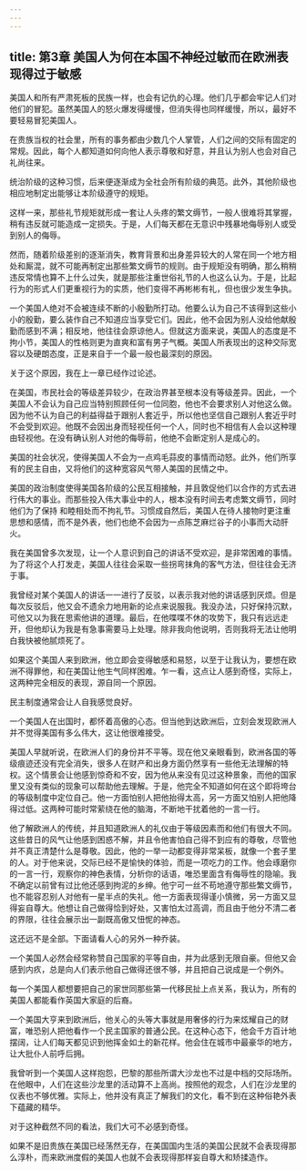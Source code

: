 ```yaml
---
---
---
```

title: 第3章 美国人为何在本国不神经过敏而在欧洲表现得过于敏感
---

美国人和所有严肃死板的民族一样，也会有记仇的心理。他们几乎都会牢记人们对他们的冒犯。虽然美国人的怒火爆发得缓慢，但消失得也同样缓慢，所以，最好不要轻易冒犯美国人。

在贵族当权的社会里，所有的事务都由少数几个人掌管，人们之间的交际有固定的常规。因此，每个人都知道如何向他人表示尊敬和好意，并且认为别人也会对自己礼尚往来。

统治阶级的这种习惯，后来便逐渐成为全社会所有阶级的典范。此外，其他阶级也相应地制定出能够让本阶级遵守的规矩。

这样一来，那些礼节规矩就形成一套让人头疼的繁文缛节，一般人很难将其掌握，稍有违反就可能造成一定损失。于是，人们每天都在无意识中残暴地侮辱别人或受到别人的侮辱。

然而，随着阶级差别的逐渐消失，教育背景和出身差异较大的人常在同一个地方相处和厮混，就不可能再制定出那些繁文缛节的规则。由于规矩没有明确，那么稍稍违反常情也算不上什么过失，就是那些注重世俗礼节的人也这么认为。于是，比起行为的形式人们更重视行为的实质，他们变得不再彬彬有礼，但也很少发生争执。

一个美国人绝对不会被连续不断的小殷勤所打动。他要么认为自己不该得到这些小小的殷勤，要么装作自己不知道应当享受它们。因此，他不会因为别人没给他献殷勤而感到不满；相反地，他往往会原谅他人。但就这方面来说，美国人的态度是不拘小节，美国人的性格则更为直爽和富有男子气概。美国人所表现出的这种交际宽容以及硬朗态度，正是来自于一个最一般也最深刻的原因。

关于这个原因，我在上一章已经作过论述。

在美国，市民社会的等级差异较少，在政治界甚至根本没有等级差异。因此，一个美国人不会认为自己应当特别照顾任何一位同胞，他也不会要求别人对他这么做。因为他不认为自己的利益得益于跟别人套近乎，所以他也坚信自己跟别人套近乎时不会受到欢迎。他既不会因出身而轻视任何一个人，同时也不相信有人会以这种理由轻视他。在没有确认别人对他的侮辱前，他绝不会断定别人是成心的。

美国的社会状况，使得美国人不会为一点鸡毛蒜皮的事情而动怒。此外，他们所享有的民主自由，又将他们的这种宽容风气带人美国的民情之中。

美国的政治制度使得美国各阶级的公民互相接触，并且敦促他们以合作的方式去进行伟大的事业。而那些投入伟大事业中的人，根本没有时间去考虑繁文缛节，同时他们为了保持 和睦相处而不拘礼节。习惯成自然后，美国人在待人接物时更注重思想和感情，而不是外表，他们也绝不会因为一点陈芝麻烂谷子的小事而大动肝火。

我在美国曾多次发现，让一个人意识到自己的讲话不受欢迎，是非常困难的事情。为了将这个人打发走，美国人往往会采取一些拐弯抹角的客气方法，但往往会无济于事。

我曾经对某个美国人的讲话一一进行了反驳，以表示我对他的讲话感到厌烦。但是每次反驳后，他又会不遗余力地用新的论点来说服我。我没办法，只好保持沉默，可他又以为我在思索他讲的道理。最后，在他喋喋不休的攻势下，我只有远远走开，但他却认为我是有急事需要马上处理。除非我向他说明，否则我将无法让他明白我快被他腻烦死了。

如果这个美国人来到欧洲，他立即会变得敏感和易怒，以至于让我认为，要想在欧洲不得罪他，和在美国让他生气同样困难。乍一看，这点让人感到奇怪，实际上，这两种完全相反的表现，源自同一个原因。

民主制度通常会让人自我感觉良好。

一个美国人在出国时，都怀着高傲的心态。但当他到达欧洲后，立刻会发现欧洲人并不觉得美国有多么伟大，这让他很难接受。

美国人早就听说，在欧洲人们的身份并不平等。现在他又亲眼看到，欧洲各国的等级痕迹还没有完全消失，很多人在财产和出身方面仍然享有一些他无法理解的特权。这个情景会让他感到惊奇和不安，因为他从来没有见过这种景象，而他的国家里又没有类似的现象可以帮助他去理解。于是，他完全不知道如何在这个即将垮台的等级制度中定位自己。他一方面怕别人把他抬得太高，另一方面又怕别人把他降得过低。这两种可能时常萦绕在他的脑海，不断地干扰着他的一言一行。

他了解欧洲人的传统，并且知道欧洲人的礼仪由于等级因素而和他们有很大不同。这些昔日的风气让他感到困惑不解，并且令他害怕自己得不到应有的尊敬，尽管他并不真正清楚什么是尊敬。因此，他的一举一动都变得非常呆板，就像一个套子里的人。对于他来说，交际已经不是愉快的体验，而是一项吃力的工作。他会琢磨你的一言一行，观察你的神色表情，分析你的话语，唯恐里面含有侮辱性的隐喻。我不确定以前曾有过比他还感到拘泥的乡绅。他宁可一丝不苟地遵守那些繁文缛节，也不能容忍别人对他有一星半点的失礼。他一方面表现得谨小慎微，另一方面又显得妄自尊大。他想让自己做得恰到好处，又害怕太过高调，而且由于他分不清二者的界限，往往会展示出一副既高傲又忸怩的神态。

这还远不是全部。下面请看人心的另外一种乔装。

一个美国人必然会经常称赞自己国家的平等自由，并为此感到无限自豪。但他又会感到内疚，总是向人们表示他自己做得还很不够，并且把自己说成是一个例外。

每一个美国人都想要把自己的家世同那些第一代移民扯上点关系，我认为，所有的美国人都能看作英国大家庭的后裔。

一个美国大亨来到欧洲后，他关心的头等大事就是用奢侈的行为来炫耀自己的财富，唯恐别人把他看作一个民主国家的普通公民。在这种心态下，他会千方百计地摆阔，让人们每天都见识到他挥金如土的新花样。他会住在城市中最豪华的地方，让大批仆人前呼后拥。

我曾听到一个美国人这样抱怨，巴黎的那些所谓大沙龙也不过是中档的交际场所。在他眼中，人们在这些沙龙里的活动算不上高尚。按照他的观念，人们在沙龙里的仪表也不够优雅。实际上，他并没有真正了解我们的文化，看不到在这种俗艳外表下蕴藏的精华。

对于这种截然不同的看法，我们大可不必感到奇怪。

如果不是旧贵族在美国已经荡然无存，在美国国内生活的美国公民就不会表现得那么淳朴，而来欧洲度假的美国人也就不会表现得那样妄自尊大和矫揉造作。